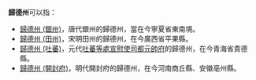 '''歸德州'''可以指：
* [[歸德州_(銀州)|歸德州 (銀州)]]，唐代銀州的歸德州，當在今寧夏省東南境。
* [[歸德州_(田州)|歸德州 (田州)]]，宋明田州的歸德州，在今廣西省平果縣。
* [[歸德州_(吐蕃)|歸德州 (吐蕃)]]，元代[[吐蕃等處宣慰使司都元帥府|吐蕃等處宣慰使司都元帥府]]的歸德州，在今青海省貴德縣。
* [[歸德州_(開封府)|歸德州 (開封府)]]，明代開封府的歸德州，在今河南商丘縣、安徽亳州縣。

{{Disambiguation|Cat=三字中国州名消歧义}}